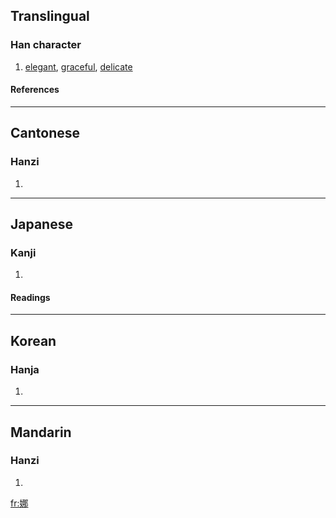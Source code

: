 ==Translingual==
===Han character===
{{Han char|rn=38|rad=女|as=07|sn=10|four=4742<sub>7</sub>|canj=女尸手中 (VSQL)}}
# [[elegant]], [[graceful]], [[delicate]]
====References====
{{Han ref|kx=0262.230|dkj=06311|dj=0529.230|hdz=21048.070|uh=5A1C|ud=23068|bh=AE52|bd=44626}}
----
==Cantonese==
===Hanzi===
{{yue-hanzi|jyut=|y=no5}}
# {{defn|Cantonese}}
----
==Japanese==
===Kanji===
{{ja-kanji|grade=|rs=女07}}
# {{defn|Japanese}} 
====Readings====
{{ja-readings|on=[[だ]] (da), [[な]] (na)|kun=[[しなやか]] (shinayaka), [[おもむろ]] (omomuro)}}
----
==Korean==
===Hanja===
{{ko-hanja|hangeul=나|rv=na|mr=na}}
# {{defn|Korean}}
----
==Mandarin==
===Hanzi===
{{cmn-hanzi|pin=[[nuó]] (nuo2); [[nà]] (na4)|wg=no<sup>2</sup>; na<sup>4</sup>}}
# {{defn|Mandarin}}

[[fr:娜]]